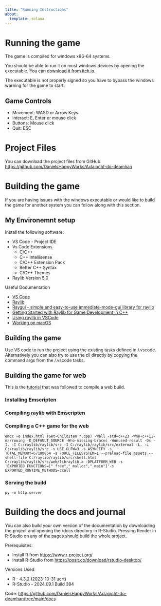 ```yaml
---
title: "Running Instructions"
about:
  template: solana
---
```


# Running the game

The game is compiled for windows x86-64 systems.

You should be able to run it on most windows devices by opening the executable. You can [download it from itch.io](https://boopdood.itch.io/exercise-your-demons).

The executable is not properly signed so you have to bypass the windows warning for the game to start.

## Game Controls

- Movement: WASD or Arrow Keys
- Interact: E, Enter or mouse click
- Buttons: Mouse click
- Quit: ESC

# Project Files

You can download the project files from GitHub: [https://github.com/DanielsHappyWorks/Aclaiocht-do-deamhan](https://github.com/DanielsHappyWorks/Aclaiocht-do-deamhan)

# Building the game

If you are having issues with the windows executable or would like to build the game for another system you can follow along with this section.

## My Environemnt setup

Install the following software:

- VS Code - Project IDE
- Vs Code Extensions
  - C/C++
  - C++ Intellisense
  - C/C++ Extension Pack
  - Better C++ Syntax
  - C/C++ Themes
- Raylib Version 5.0

Useful Documentation

- [VS Code](https://code.visualstudio.com/)
- [Raylib](https://www.raylib.com/)
- [Raygui - simple and easy-to-use immediate-mode-gui library for raylib](https://github.com/raysan5/raygui)
- [Getting Started with Raylib for Game Development in C++](https://chirag4862.hashnode.dev/getting-started-with-raylib-for-game-development-in-c)
- [Using raylib in VSCode](https://github.com/raysan5/raylib/wiki/Using-raylib-in-VSCode)
- [Working on macOS](https://github.com/raysan5/raylib/wiki/Working-on-macOS)

## Building the game

Use VS code to run the project using the existing tasks defined in /.vscode. Alternatively you can also try to use the cli directly by copying the command args from the /.vscode tasks.

## Building the game for web

This is the [tutorial](https://www.youtube.com/watch?v=j6akryezlzc&t=652s) that was followed to compile a web build.

### Installing Emscripten

### Compiling raylib with Emscripten

### Compiling a C++ game for the web

```emcc -o index.html (Get-ChildItem *.cpp) -Wall -std=c++23 -Wno-c++11-narrowing -D_DEFAULT_SOURCE -Wno-missing-braces -Wunused-result -Os -I. -I C:/raylib/raylib/src -I C:/raylib/raylib/src/external -L. -L C:/raylib/raylib/src -s USE_GLFW=3 -s ASYNCIFY -s TOTAL_MEMORY=67108864 -s FORCE_FILESYSTEM=1 --preload-file assets --shell-file C:/raylib/raylib/src/shell.html C:/raylib/raylib/src/web/libraylib.a -DPLATFORM_WEB -s 'EXPORTED_FUNCTIONS=["_free","_malloc","_main"]'-s EXPORTED_RUNTIME_METHODS=ccall```

### Serving the build

```py -m http.server```

# Building the docs and journal

You can also build your own version of the documentation by downloading the project and opening the /docs directory in R-Studio.
Pressing Render in R-Studio on any of the pages should build the whole project.

Prerequisites:

- Install R from [https://www.r-project.org/](https://www.r-project.org/)
- Install R-Studio from [https://posit.co/download/rstudio-desktop/](https://posit.co/download/rstudio-desktop/)

Versions Used:

- R - 4.3.2 (2023-10-31 ucrt)
- R-Studio  - 2024.09.1 Build 394

Code: [https://github.com/DanielsHappyWorks/Aclaiocht-do-deamhan/tree/main/docs](https://github.com/DanielsHappyWorks/Aclaiocht-do-deamhan/tree/main/docs)
